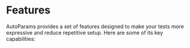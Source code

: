 
# Features

AutoParams provides a set of features designed to make your tests more expressive and reduce repetitive setup. Here are some of its key capabilities:

<DocCardList />